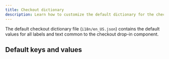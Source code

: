 ```yaml
---
title: Checkout dictionary
description: Learn how to customize the default dictionary for the checkout drop-in component.
---
```



The default checkout dictionary file (`i18n/en_US.json`) contains the default values for all labels and text common to the checkout drop-in component.

## Default keys and values

<CodeInclude code={dictionary} title="en_US.json.d.ts" lang="ts" />
